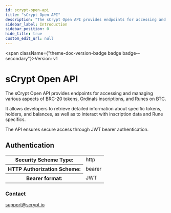 ```yaml
---
id: scrypt-open-api
title: "sCrypt Open API"
description: "The sCrypt Open API provides endpoints for accessing and managing various aspects of BRC-20 tokens, Ordinals inscriptions, and Runes on BTC."
sidebar_label: Introduction
sidebar_position: 0
hide_title: true
custom_edit_url: null
---
```



<span className={"theme-doc-version-badge badge badge--secondary"}>Version: v1</span>

<h1 className={"openapi__heading"}>sCrypt Open API</h1>



The sCrypt Open API provides endpoints for accessing and managing various aspects of BRC-20 tokens, Ordinals inscriptions, and Runes on BTC.

It allows developers to retrieve detailed information about specific tokens, holders, and balances, as well as to interact with inscription data and Rune specifics.

The API ensures secure access through JWT bearer authentication.

<div style={{"marginBottom":"2rem"}}><h2 id={"authentication"} style={{"marginBottom":"1rem"}}>Authentication</h2><SchemaTabs className={"openapi-tabs__security-schemes"}><TabItem label={"HTTP: Bearer Auth"} value={"bearerAuth"}><div><table><tbody><tr><th>Security Scheme Type:</th><td>http</td></tr><tr><th>HTTP Authorization Scheme:</th><td>bearer</td></tr><tr><th>Bearer format:</th><td>JWT</td></tr></tbody></table></div></TabItem></SchemaTabs></div><div style={{"display":"flex","flexDirection":"column","marginBottom":"var(--ifm-paragraph-margin-bottom)"}}><h3 style={{"marginBottom":"0.25rem"}}>Contact</h3><span><a href={"mailto:support@scrypt.io"}>support@scrypt.io</a></span></div>
      